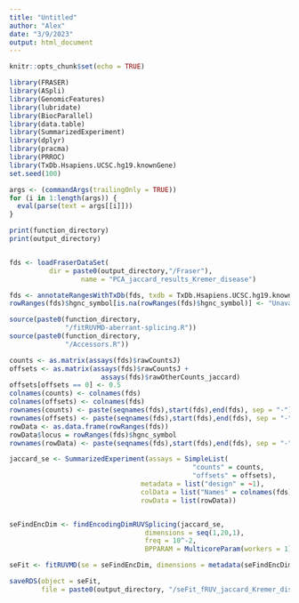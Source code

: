 ```yaml
---
title: "Untitled"
author: "Alex"
date: "3/9/2023"
output: html_document
---
```


```r
knitr::opts_chunk$set(echo = TRUE)
```
```r
library(FRASER)
library(ASpli)
library(GenomicFeatures)
library(lubridate)
library(BiocParallel)
library(data.table)
library(SummarizedExperiment)
library(dplyr)
library(pracma)
library(PRROC)
library(TxDb.Hsapiens.UCSC.hg19.knownGene)
set.seed(100)
```

```r
args <- (commandArgs(trailingOnly = TRUE))
for (i in 1:length(args)) {
  eval(parse(text = args[[i]]))
}

```

```r
print(function_directory)
print(output_directory)



```

```r
fds <- loadFraserDataSet(
          dir = paste0(output_directory,"/Fraser"),
                  name = "PCA_jaccard_results_Kremer_disease")

fds <- annotateRangesWithTxDb(fds, txdb = TxDb.Hsapiens.UCSC.hg19.knownGene)
rowRanges(fds)$hgnc_symbol[is.na(rowRanges(fds)$hgnc_symbol)] <- "Unavailable_gene"

```

```r
source(paste0(function_directory,
              "/fitRUVMD-aberrant-splicing.R"))
source(paste0(function_directory, 
              "/Accessors.R"))


```



```r
counts <- as.matrix(assays(fds)$rawCountsJ)
offsets <- as.matrix(assays(fds)$rawCountsJ +
                       assays(fds)$rawOtherCounts_jaccard)
offsets[offsets == 0] <- 0.5
colnames(counts) <- colnames(fds)
colnames(offsets) <- colnames(fds)
rownames(counts) <- paste(seqnames(fds),start(fds),end(fds), sep = "-")
rownames(offsets) <- paste(seqnames(fds),start(fds),end(fds), sep = "-")
rowData <- as.data.frame(rowRanges(fds))
rowData$locus = rowRanges(fds)$hgnc_symbol
rownames(rowData) <- paste(seqnames(fds),start(fds),end(fds), sep = "-")

jaccard_se <- SummarizedExperiment(assays = SimpleList(
                                              "counts" = counts,
                                              "offsets" = offsets),
                                 metadata = list("design" = ~1),
                                 colData = list("Names" = colnames(fds)),
                                 rowData = list(rowData))



```



```r

seFindEncDim <- findEncodingDimRUVSplicing(jaccard_se,
                                  dimensions = seq(1,20,1),
                                  freq = 10^-2,
                                  BPPARAM = MulticoreParam(workers = 1))

seFit <- fitRUVMD(se = seFindEncDim, dimensions = metadata(seFindEncDim)$optimalEncDim)

saveRDS(object = seFit, 
        file = paste0(output_directory, "/seFit_fRUV_jaccard_Kremer_disease_offset_0.5.RDS"))

```


